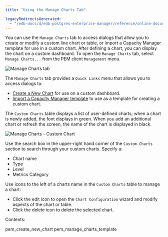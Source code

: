 ```yaml
---
title: "Using the Manage Charts Tab"

legacyRedirectsGenerated:
  - "/edb-docs/d/edb-postgres-enterprise-manager/reference/online-documentation/8.0/pem_manage_charts.html"
---
```


<div id="pem_manage_charts" class="registered_link"></div>

You can use the `Manage Charts` tab to access dialogs that allow you to create or modify a custom line chart or table, or import a Capacity Manager template for use in a custom chart. After defining a chart, you can display the chart on a custom dashboard. To open the `Manage Charts` tab, select `Manage Charts...` from the PEM client `Management` menu.

![Manage Charts tab](../../images/pem_manage_charts.png)

The `Manage Charts` tab provides a `Quick Links` menu that allows you to access dialogs to:

-   [Create a New Chart](01_pem_create_new_chart/#pem_create_new_chart) for use on a custom dashboard.
-   [Import a Capacity Manager template](02_pem_manage_charts_template/#pem_manage_charts_template) to use as a template for creating a custom chart.

The `Custom Charts` table displays a list of user-defined charts; when a chart is newly added, the font displays in green. When you add an additional chart or refresh the screen, the name of the chart is displayed in black.

![Manage Charts - Custom Chart](../../images/pem_manage_charts_custom_chart.png)

Use the search box in the upper-right hand corner of the `Custom Charts` section to search through your custom charts. Specify a:

-   Chart name
-   Type
-   Level
-   Metrics Category

Use icons to the left of a charts name in the `Custom Charts` table to manage a chart:

-   Click the edit icon to open the `Chart Configuration` wizard and modify aspects of the chart or table.
-   Click the delete icon to delete the selected chart.

Contents:

<div class="toctree" maxdepth="2">

pem_create_new_chart pem_manage_charts_template

</div>
